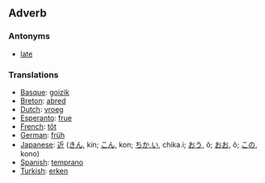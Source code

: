==Adverb==

===Antonyms===

*[[late]]

===Translations===
*[[Basque]]: [[goizik]]
*[[Breton]]: [[abred]]
*[[Dutch]]: [[vroeg]]
*[[Esperanto]]: [[frue]]
*[[French]]: [[tôt]]
*[[German]]: [[früh]]
*[[Japanese]]: [[近]] ([[きん]], kin; [[こん]], kon; [[ちか.い]], chika.i; [[おう]], ô; [[おお]], ô; [[この]], kono)
*[[Spanish]]: [[temprano]]
*[[Turkish]]: [[erken]]